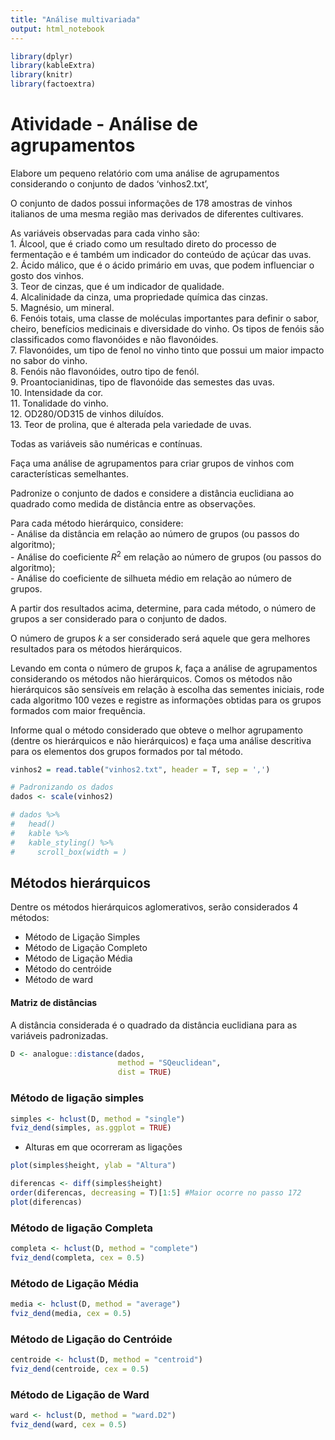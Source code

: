 ---
title: "Análise multivariada"
output: html_notebook
---

```{r warning = F, message=FALSE}
library(dplyr)
library(kableExtra)
library(knitr)
library(factoextra)
```


# Atividade - Análise de agrupamentos

Elabore um pequeno relatório com uma análise de agrupamentos considerando o conjunto de dados 'vinhos2.txt', 

O conjunto de dados possui informações de 178 amostras de vinhos italianos de uma mesma região mas derivados de diferentes cultivares.

As variáveis observadas para cada vinho são:\
1. Álcool, que é criado como um resultado direto do processo de fermentação e é também um indicador do conteúdo de açúcar das uvas.\
2. Ácido málico, que é o ácido primário em uvas, que podem influenciar o gosto dos vinhos.\
3. Teor de cinzas, que é um indicador de qualidade.\
4. Alcalinidade da cinza, uma propriedade química das cinzas.\
5. Magnésio, um mineral.\
6. Fenóis totais, uma classe de moléculas importantes para definir o sabor, cheiro, benefícios medicinais e diversidade do vinho. Os tipos de fenóis são classificados como flavonóides e não flavonóides.\
7. Flavonóides, um tipo de fenol no vinho tinto que possui um maior impacto no sabor do vinho.\
8. Fenóis não flavonóides, outro tipo de fenól.\
9. Proantocianidinas, tipo de flavonóide das semestes das uvas.\
10. Intensidade da cor.\
11. Tonalidade do vinho.\
12. OD280/OD315 de vinhos diluídos.\
13. Teor de prolina, que é alterada pela variedade de uvas.

Todas as variáveis são numéricas e contínuas.

Faça uma análise de agrupamentos para criar grupos de vinhos com características semelhantes.

Padronize o conjunto de dados e considere a distância euclidiana ao quadrado como medida de distância entre as observações.

Para cada método hierárquico, considere:\
- Análise da distância em relação ao número de grupos (ou passos do algoritmo);\
- Análise do coeficiente $R^2$ em relação ao número de grupos (ou passos do algoritmo);\
- Análise do coeficiente de silhueta médio em relação ao número de grupos.

A partir dos resultados acima, determine, para cada método, o número de grupos a ser considerado para o conjunto de dados.

O número de grupos $k$ a ser considerado será aquele que gera melhores resultados para os métodos hierárquicos.

Levando em conta o número de grupos $k$, faça a análise de agrupamentos considerando os métodos não hierárquicos. Comos os métodos não hierárquicos são sensíveis em relação à escolha das sementes iniciais, rode cada algoritmo 100 vezes e registre as informações obtidas para os grupos formados com maior frequência.

Informe qual o método considerado que obteve o melhor agrupamento (dentre os hierárquicos e não hierárquicos) e faça uma análise descritiva para os elementos dos grupos formados por tal método.

```{r}
vinhos2 = read.table("vinhos2.txt", header = T, sep = ',')

# Padronizando os dados
dados <- scale(vinhos2)

# dados %>% 
#   head()
#   kable %>% 
#   kable_styling() %>% 
#     scroll_box(width = )
```

## Métodos hierárquicos
 Dentre os métodos hierárquicos aglomerativos, serão considerados 4 métodos:
  
  - Método de Ligação Simples
  - Método de Ligação Completo
  - Método de Ligação Média
  - Método do centróide
  - Método de ward

#### Matriz de distâncias
  A distância considerada é o quadrado da distância euclidiana para as variáveis padronizadas.
  
```{r}
D <- analogue::distance(dados, 
                        method = "SQeuclidean", 
                        dist = TRUE)


```

### Método de ligação simples
```{r}
simples <- hclust(D, method = "single")
fviz_dend(simples, as.ggplot = TRUE)
```

 - Alturas em que ocorreram as ligações
```{r}
plot(simples$height, ylab = "Altura")
```

```{r}
diferencas <- diff(simples$height)
order(diferencas, decreasing = T)[1:5] #Maior ocorre no passo 172
plot(diferencas)
```



### Método de ligação Completa
```{r}
completa <- hclust(D, method = "complete")
fviz_dend(completa, cex = 0.5)
```



### Método de Ligação Média
```{r}
media <- hclust(D, method = "average")
fviz_dend(media, cex = 0.5)
```

### Método de Ligação do Centróide
```{r}
centroide <- hclust(D, method = "centroid")
fviz_dend(centroide, cex = 0.5)
```



### Método de Ligação de Ward
```{r}
ward <- hclust(D, method = "ward.D2")
fviz_dend(ward, cex = 0.5)
```

